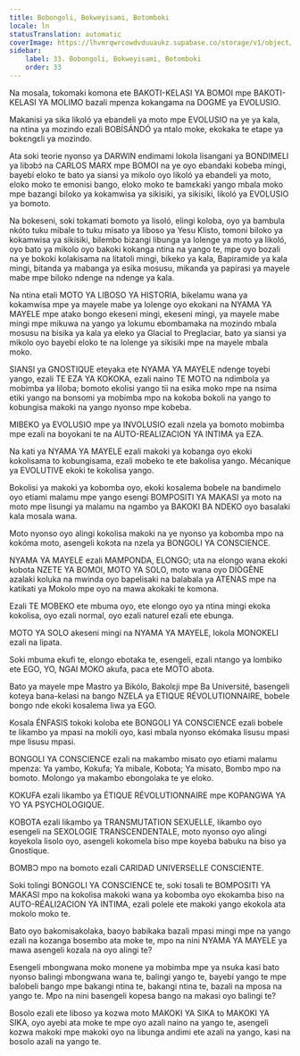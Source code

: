 ```yaml
---
title: Bobongoli, Bokweyisami, Botomboki
locale: ln
statusTranslation: automatic
coverImage: https://lhvmrqwrcowdvduuaukz.supabase.co/storage/v1/object/public/strapi-uploads/small_cover-educacion-fundamental.webp-2d51a7828a2b1309555be27f7e2a61a0.webp
sidebar:
    label: 33. Bobongoli, Bokweyisami, Botomboki
    order: 33
---
```

Na mosala, tokomaki komona ete BAKOTI-KELASI YA BOMOI mpe BAKOTI-KELASI YA MOLIMO bazali mpenza kokangama na DOGME ya EVOLUSIO.

Makanisi ya sika likoló ya ebandeli ya moto mpe EVOLUSIO na ye ya kala, na ntina ya mozindo ezali BOBÍSÁNDÓ ya ntalo moke, ekokaka te etape ya bokɛngɛli ya mozindo.

Ata soki teorie nyonso ya DARWIN endimami lokola lisangani ya BONDIMELI ya libɔbɔ́ na CARLOS MARX mpe BOMOI na ye oyo ebandaki kobeba mingi, bayebi eloko te bato ya siansi ya mikolo oyo likoló ya ebandeli ya moto, eloko moko te emonisi bango, eloko moko te bamɛkaki yango mbala moko mpe bazangi biloko ya kokamwisa ya sikisiki, ya sikisiki, likoló ya EVOLUSIO ya bomoto.

Na bokeseni, soki tokamati bomoto ya lisoló, elingi koloba, oyo ya bambula nkóto tuku mibale to tuku misato ya liboso ya Yesu Klisto, tomoni biloko ya kokamwisa ya sikisiki, bilembo bizangi libunga ya lolenge ya moto ya likoló, oyo bato ya mikolo oyo bakoki kokanga ntina na yango te, mpe oyo bozali na ye bokoki kolakisama na litatoli mingi, bikeko ya kala, Bapiramide ya kala mingi, bitanda ya mabanga ya esika mosusu, mikanda ya papirasi ya mayele mabe mpe biloko ndenge na ndenge ya kala.

Na ntina etali MOTO YA LIBOSO YA HISTORIA, bikelamu wana ya kokamwisa mpe ya mayele mabe ya lolenge oyo ekokani na NYAMA YA MAYELE mpe atako bongo ekeseni mingi, ekeseni mingi, ya mayele mabe mingi mpe mikuwa na yango ya lokumu ebombamaka na mozindo mbala mosusu na bisika ya kala ya eleko ya Glacial to Preglaciar, bato ya siansi ya mikolo oyo bayebi eloko te na lolenge ya sikisiki mpe na mayele mbala moko.

SIANSI ya GNOSTIQUE eteyaka ete NYAMA YA MAYELE ndenge toyebi yango, ezali TE EZA YA KOKOKA, ezali naino TE MOTO na ndimbola ya mobimba ya liloba; bomoto ekolisi yango tii na esika moko mpe na nsima etiki yango na bonsomi ya mobimba mpo na kokoba bokoli na yango to kobungisa makoki na yango nyonso mpe kobeba.

MIBEKO ya EVOLUSIO mpe ya INVOLUSIO ezali nzela ya bomoto mobimba mpe ezali na boyokani te na AUTO-REALIZACION YA INTIMA ya EZA.

Na kati ya NYAMA YA MAYELE ezali makoki ya kobanga oyo ekoki kokolisama to kobungisama, ezali mobeko te ete bakolisa yango. Mécanique ya EVOLUTIVE ekoki te kokolisa yango.

Bokolisi ya makoki ya kobomba oyo, ekoki kosalema bobele na bandimelo oyo etiami malamu mpe yango esengi BOMPOSITI YA MAKASI ya moto na moto mpe lisungi ya malamu na ngambo ya BAKOKI BA NDEKO oyo basalaki kala mosala wana.

Moto nyonso oyo alingi kokolisa makoki na ye nyonso ya kobomba mpo na kokóma moto, asengeli kokɔta na nzela ya BONGOLI YA CONSCIENCE.

NYAMA YA MAYELE ezali MAMPONDA, ELONGO; uta na elongo wana ekoki kobota NZETE YA BOMOI, MOTO YA SOLO, moto wana oyo DIÒGÈNE azalaki koluka na mwinda oyo bapelisaki na balabala ya ATENAS mpe na katikati ya Mokolo mpe oyo na mawa akokaki te komona.

Ezali TE MOBEKO ete mbuma oyo, ete elongo oyo ya ntina mingi ekoka kokolisa, oyo ezali normal, oyo ezali naturel ezali ete ebunga.

MOTO YA SOLO akeseni mingi na NYAMA YA MAYELE, lokola MONOKELI ezali na lipata.

Soki mbuma ekufi te, elongo ebotaka te, esengeli, ezali ntango ya lombiko ete EGO, YO, NGAI MOKO akufa, paca ete MOTO abota.

Bato ya mayele mpe Mastro ya Bikólo, Bakolɛji mpe Ba Université, basengeli koteya bana-kelasi na bango NZELA ya ETIQUE RÉVOLUTIONNAIRE, bobele bongo nde ekoki kosalema liwa ya EGO.

Kosala ÉNFASIS tokoki koloba ete BONGOLI YA CONSCIENCE ezali bobele te likambo ya mpasi na mokili oyo, kasi mbala nyonso ekómaka lisusu mpasi mpe lisusu mpasi.

BONGOLI YA CONSCIENCE ezali na makambo misato oyo etiami malamu mpenza: Ya yambo, Kokufa; Ya mibale, Kobota; Ya misato, Bombɔ mpo na bomoto. Molongo ya makambo ebongolaka te ye eloko.

KOKUFA ezali likambo ya ÉTIQUE RÉVOLUTIONNAIRE mpe KOPANGWA YA YO YA PSYCHOLOGIQUE.

KOBOTA ezali likambo ya TRANSMUTATION SEXUELLE, likambo oyo esengeli na SEXOLOGIE TRANSCENDENTALE, moto nyonso oyo alingi koyekola lisolo oyo, asengeli kokomela biso mpe koyeba babuku na biso ya Gnostique.

BOMBƆ mpo na bomoto ezali CARIDAD UNIVERSELLE CONSCIENTE.

Soki tolingi BONGOLI YA CONSCIENCE te, soki tosali te BOMPOSITI YA MAKASI mpo na kokolisa makoki wana ya kobomba oyo ekokamba biso na AUTO-RÉALI2ACION YA INTIMA, ezali polele ete makoki yango ekokola ata mokolo moko te.

Bato oyo bakomisakolaka, baoyo babikaka bazali mpasi mingi mpe na yango ezali na kozanga bosembo ata moke te, mpo na nini NYAMA YA MAYELE ya mawa asengeli kozala na oyo alingi te?

Esengeli mbongwana moko monene ya mobimba mpe ya nsuka kasi bato nyonso balingi mbongwana wana te, balingi yango te, bayebi yango te mpe balobeli bango mpe bakangi ntina te, bakangi ntina te, bazali na mposa na yango te. Mpo na nini basengeli kopesa bango na makasi oyo balingi te?

Bosolo ezali ete liboso ya kozwa moto MAKOKI YA SIKA to MAKOKI YA SIKA, oyo ayebi ata moke te mpe oyo azali naino na yango te, asengeli kozwa makoki mpe makoki oyo na libunga andimi ete azali na yango, kasi na bosolo azali na yango te.

